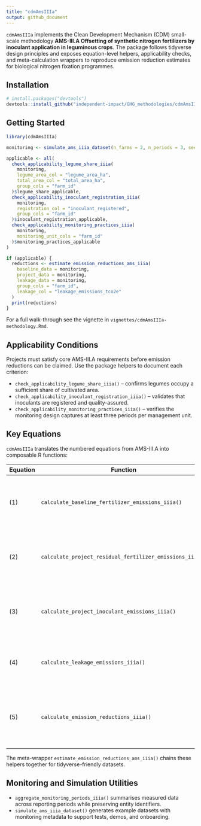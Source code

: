 ```yaml
---
title: "cdmAmsIIIa"
output: github_document
---
```


`cdmAmsIIIa` implements the Clean Development Mechanism (CDM) small-scale methodology **AMS-III.A Offsetting of synthetic nitrogen fertilizers by inoculant application in leguminous crops**. The package follows tidyverse design principles and exposes equation-level helpers, applicability checks, and meta-calculation wrappers to reproduce emission reduction estimates for biological nitrogen fixation programmes.

## Installation

``` r
# install.packages("devtools")
devtools::install_github("independent-impact/GHG_methodologies/cdmAmsIIIa")
```

## Getting Started

``` r
library(cdmAmsIIIa)

monitoring <- simulate_ams_iiia_dataset(n_farms = 2, n_periods = 3, seed = 2024)

applicable <- all(
  check_applicability_legume_share_iiia(
    monitoring,
    legume_area_col = "legume_area_ha",
    total_area_col = "total_area_ha",
    group_cols = "farm_id"
  )$legume_share_applicable,
  check_applicability_inoculant_registration_iiia(
    monitoring,
    registration_col = "inoculant_registered",
    group_cols = "farm_id"
  )$inoculant_registration_applicable,
  check_applicability_monitoring_practices_iiia(
    monitoring,
    monitoring_unit_cols = "farm_id"
  )$monitoring_practices_applicable
)

if (applicable) {
  reductions <- estimate_emission_reductions_ams_iiia(
    baseline_data = monitoring,
    project_data = monitoring,
    leakage_data = monitoring,
    group_cols = "farm_id",
    leakage_col = "leakage_emissions_tco2e"
  )
  print(reductions)
}
```

For a full walk-through see the vignette in `vignettes/cdmAmsIIIa-methodology.Rmd`.

## Applicability Conditions

Projects must satisfy core AMS-III.A requirements before emission reductions can be claimed. Use the package helpers to document each criterion:

- `check_applicability_legume_share_iiia()` – confirms legumes occupy a sufficient share of cultivated area.
- `check_applicability_inoculant_registration_iiia()` – validates that inoculants are registered and quality-assured.
- `check_applicability_monitoring_practices_iiia()` – verifies the monitoring design captures at least three periods per management unit.

## Key Equations

`cdmAmsIIIa` translates the numbered equations from AMS-III.A into composable R functions:

| Equation | Function | Description |
|----------|----------|-------------|
| (1) | `calculate_baseline_fertilizer_emissions_iiia()` | Multiplies synthetic nitrogen use by production and field emission factors. |
| (2) | `calculate_project_residual_fertilizer_emissions_iiia()` | Applies the same structure to residual fertilizer use during the project. |
| (3) | `calculate_project_inoculant_emissions_iiia()` | Converts inoculant application rates and areas into project emissions. |
| (4) | `calculate_leakage_emissions_iiia()` | Aggregates leakage emissions linked to fertilizer displacement. |
| (5) | `calculate_emission_reductions_iiia()` | Derives emission reductions after subtracting project and leakage emissions. |

The meta-wrapper `estimate_emission_reductions_ams_iiia()` chains these helpers together for tidyverse-friendly datasets.

## Monitoring and Simulation Utilities

- `aggregate_monitoring_periods_iiia()` summarises measured data across reporting periods while preserving entity identifiers.
- `simulate_ams_iiia_dataset()` generates example datasets with monitoring metadata to support tests, demos, and onboarding.
